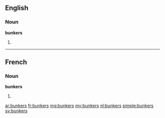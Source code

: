 ==English==

===Noun===
'''bunkers'''

# {{plural of|bunker}}

----

==French==

===Noun===
'''bunkers''' {{m-p}}

# {{plural of|bunker|lang=fr}}

[[ar:bunkers]]
[[fr:bunkers]]
[[mg:bunkers]]
[[my:bunkers]]
[[nl:bunkers]]
[[simple:bunkers]]
[[sv:bunkers]]